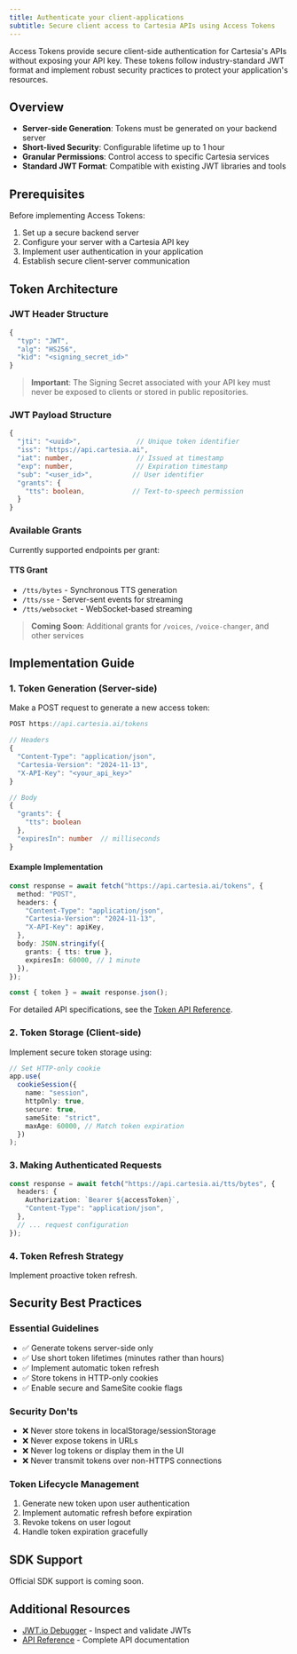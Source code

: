 ```yaml
---
title: Authenticate your client-applications
subtitle: Secure client access to Cartesia APIs using Access Tokens
---
```


Access Tokens provide secure client-side authentication for Cartesia's APIs without exposing your API key. These tokens follow industry-standard JWT format and implement robust security practices to protect your application's resources.

## Overview

- **Server-side Generation**: Tokens must be generated on your backend server
- **Short-lived Security**: Configurable lifetime up to 1 hour
- **Granular Permissions**: Control access to specific Cartesia services
- **Standard JWT Format**: Compatible with existing JWT libraries and tools

## Prerequisites

Before implementing Access Tokens:

1. Set up a secure backend server
2. Configure your server with a Cartesia API key
3. Implement user authentication in your application
4. Establish secure client-server communication

## Token Architecture

### JWT Header Structure

```typescript
{
  "typ": "JWT",
  "alg": "HS256",
  "kid": "<signing_secret_id>"
}
```

> **Important**: The Signing Secret associated with your API key must never be exposed to clients or stored in public repositories.

### JWT Payload Structure

```typescript
{
  "jti": "<uuid>",              // Unique token identifier
  "iss": "https://api.cartesia.ai",
  "iat": number,                // Issued at timestamp
  "exp": number,                // Expiration timestamp
  "sub": "<user_id>",          // User identifier
  "grants": {
    "tts": boolean,            // Text-to-speech permission
  }
}
```

### Available Grants

Currently supported endpoints per grant:

#### TTS Grant

- `/tts/bytes` - Synchronous TTS generation
- `/tts/sse` - Server-sent events for streaming
- `/tts/websocket` - WebSocket-based streaming

> **Coming Soon**: Additional grants for `/voices`, `/voice-changer`, and other services

## Implementation Guide

### 1. Token Generation (Server-side)

Make a POST request to generate a new access token:

```typescript
POST https://api.cartesia.ai/tokens

// Headers
{
  "Content-Type": "application/json",
  "Cartesia-Version": "2024-11-13",
  "X-API-Key": "<your_api_key>"
}

// Body
{
  "grants": {
    "tts": boolean
  },
  "expiresIn": number  // milliseconds
}
```

#### Example Implementation

```typescript
const response = await fetch("https://api.cartesia.ai/tokens", {
  method: "POST",
  headers: {
    "Content-Type": "application/json",
    "Cartesia-Version": "2024-11-13",
    "X-API-Key": apiKey,
  },
  body: JSON.stringify({
    grants: { tts: true },
    expiresIn: 60000, // 1 minute
  }),
});

const { token } = await response.json();
```

For detailed API specifications, see the [Token API Reference](/api-reference/identity-and-access/token).

### 2. Token Storage (Client-side)

Implement secure token storage using:

```typescript
// Set HTTP-only cookie
app.use(
  cookieSession({
    name: "session",
    httpOnly: true,
    secure: true,
    sameSite: "strict",
    maxAge: 60000, // Match token expiration
  })
);
```

### 3. Making Authenticated Requests

```typescript
const response = await fetch("https://api.cartesia.ai/tts/bytes", {
  headers: {
    Authorization: `Bearer ${accessToken}`,
    "Content-Type": "application/json",
  },
  // ... request configuration
});
```

### 4. Token Refresh Strategy

Implement proactive token refresh.

## Security Best Practices

### Essential Guidelines

- ✅ Generate tokens server-side only
- ✅ Use short token lifetimes (minutes rather than hours)
- ✅ Implement automatic token refresh
- ✅ Store tokens in HTTP-only cookies
- ✅ Enable secure and SameSite cookie flags

### Security Don'ts

- ❌ Never store tokens in localStorage/sessionStorage
- ❌ Never expose tokens in URLs
- ❌ Never log tokens or display them in the UI
- ❌ Never transmit tokens over non-HTTPS connections

### Token Lifecycle Management

1. Generate new token upon user authentication
2. Implement automatic refresh before expiration
3. Revoke tokens on user logout
4. Handle token expiration gracefully

## SDK Support

Official SDK support is coming soon.

## Additional Resources

- [JWT.io Debugger](https://jwt.io) - Inspect and validate JWTs
- [API Reference](/api-reference/identity-and-access/token) - Complete API documentation
